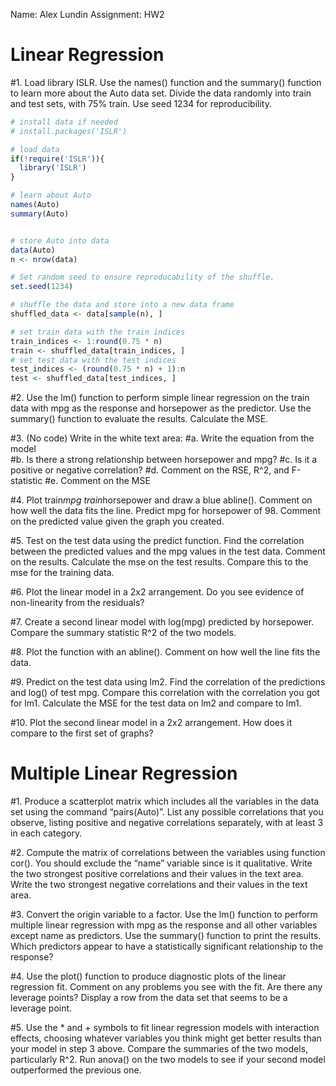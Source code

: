 Name: Alex Lundin
Assignment: HW2

# Linear Regression
#1.	Load library ISLR. Use the names() function and the summary() function to learn more about the Auto data set. Divide the data randomly into train and test sets, with 75% train. Use seed 1234 for reproducibility.
```r
# install data if needed
# install.packages('ISLR')

# load data
if(!require('ISLR')){
  library('ISLR')
}

# learn about Auto
names(Auto)
summary(Auto)


# store Auto into data
data(Auto)
n <- nrow(data)

# Set random seed to ensure reproducability of the shuffle.
set.seed(1234)

# shuffle the data and store into a new data frame
shuffled_data <- data[sample(n), ]

# set train data with the train indices
train_indices <- 1:round(0.75 * n)
train <- shuffled_data[train_indices, ]
# set test data with the test indices
test_indices <- (round(0.75 * n) + 1):n
test <- shuffled_data[test_indices, ]

```




#2.	Use the lm() function to perform simple linear regression on the train data with mpg as the response and horsepower as the predictor. Use the summary() function to evaluate the results. Calculate the MSE.



#3.	(No code) Write in the white text area: 
#a.	Write the equation from the model  
#b.	Is there a strong relationship between horsepower and mpg? 
#c.	Is it a positive or negative correlation? 
#d.	Comment on the RSE, R^2, and F-statistic 
#e.	Comment on the MSE



#4.	Plot train$mpg~train$horsepower and draw a blue abline(). Comment on how well the data fits the line. Predict mpg for horsepower of 98. Comment on the predicted value given the graph you created.



#5.	Test on the test data using the predict function. Find the correlation between the predicted values and the mpg values in the test data. Comment on the results. Calculate the mse on the test results. Compare this to the mse for the training data. 



#6.	Plot the linear model in a 2x2 arrangement. Do you see evidence of non-linearity from the residuals?



#7.	Create a second linear model with log(mpg) predicted by horsepower. Compare the summary statistic R^2 of the two models. 



#8.	Plot the function with an abline(). Comment on how well the line fits the data.



#9.	Predict on the test data using lm2. Find the correlation of the predictions and log() of test mpg. Compare this correlation with the correlation you got for lm1. Calculate the MSE for the test data on lm2 and compare to lm1.



#10.	Plot the second linear model in a 2x2 arrangement. How does it compare to the first set of graphs?




# Multiple Linear Regression
#1.	Produce a scatterplot matrix which includes all the variables in the data set using the command "pairs(Auto)". List any possible correlations that you observe, listing positive and negative correlations separately, with at least 3 in each category.



#2.	Compute the matrix of correlations between the variables using function cor(). You should exclude the "name" variable since is it qualitative. Write the two strongest positive correlations and their values in the text area. Write the two strongest negative correlations and their values in the text area.



#3.	Convert the origin variable to a factor. Use the lm() function to perform multiple linear regression with mpg as the response and all other variables except name as predictors. Use the summary() function to print the results. Which predictors appear to have a statistically significant relationship to the response?



#4.	Use the plot() function to produce diagnostic plots of the linear regression fit. Comment on any problems you see with the fit. Are there any leverage points? Display a row from the data set that seems to be a leverage point. 



#5.	Use the * and + symbols to fit linear regression models with interaction effects, choosing whatever variables you think might get better results than your model in step 3 above. Compare the summaries of the two models, particularly R^2. Run anova() on the two models to see if your second model outperformed the previous one. 

